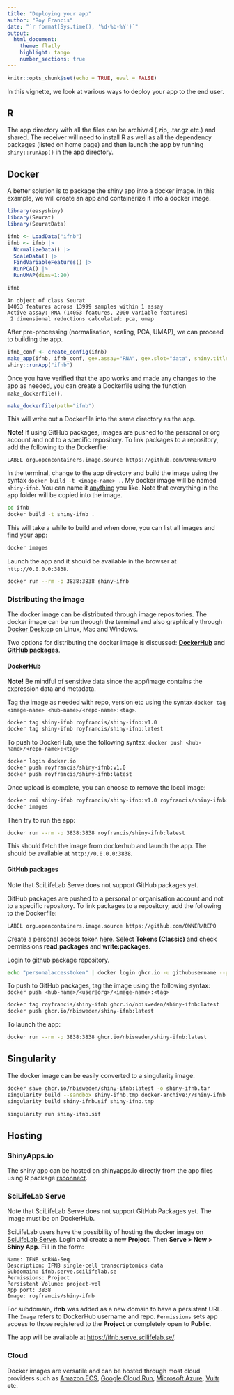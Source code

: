 ```yaml
---
title: "Deploying your app"
author: "Roy Francis"
date: "`r format(Sys.time(), '%d-%b-%Y')`"
output:
  html_document:
    theme: flatly
    highlight: tango
    number_sections: true
---
```


```r
knitr::opts_chunk$set(echo = TRUE, eval = FALSE)
```

In this vignette, we look at various ways to deploy your app to the end user.

## R

The app directory with all the files can be archived (.zip, .tar.gz etc.) and shared. The receiver will need to install R as well as all the dependency packages (listed on home page) and then launch the app by running `shiny::runApp()` in the app directory.

## Docker

A better solution is to package the shiny app into a docker image. In this example, we will create an app and containerize it into a docker image.

```r
library(easyshiny)
library(Seurat)
library(SeuratData)

ifnb <- LoadData("ifnb")
ifnb <- ifnb |>
  NormalizeData() |>
  ScaleData() |>
  FindVariableFeatures() |>
  RunPCA() |>
  RunUMAP(dims=1:20)

ifnb
```

```
An object of class Seurat 
14053 features across 13999 samples within 1 assay 
Active assay: RNA (14053 features, 2000 variable features)
 2 dimensional reductions calculated: pca, umap
```

After pre-processing (normalisation, scaling, PCA, UMAP), we can proceed to building the app.

```r
ifnb_conf <- create_config(ifnb)
make_app(ifnb, ifnb_conf, gex.assay="RNA", gex.slot="data", shiny.title = "IFNB", shiny.dir="ifnb")
shiny::runApp("ifnb")
```

Once you have verified that the app works and made any changes to the app as needed, you can create a Dockerfile using the function `make_dockerfile()`.

```r
make_dockerfile(path="ifnb")
```

This will write out a Dockerfile into the same directory as the app.

**Note!** If using GitHub packages, images are pushed to the personal or org account and not to a specific repository. To link packages to a repository, add the following to the Dockerfile:

`LABEL org.opencontainers.image.source https://github.com/OWNER/REPO`

In the terminal, change to the app directory and build the image using the syntax `docker build -t <image-name> .`. My docker image will be named `shiny-ifnb`. You can name it [anything](https://docs.docker.com/engine/reference/commandline/tag/) you like. Note that everything in the app folder will be copied into the image.

```bash
cd ifnb
docker build -t shiny-ifnb .
```

This will take a while to build and when done, you can list all images and find your app:

```bash
docker images
```

Launch the app and it should be available in the browser at `http://0.0.0.0:3838`.

```bash
docker run --rm -p 3838:3838 shiny-ifnb
```

### Distributing the image

The docker image can be distributed through image repositories. The docker image can be run through the terminal and also graphically through [Docker Desktop](https://www.docker.com/products/docker-desktop/) on Linux, Mac and Windows.

Two options for distributing the docker image is discussed: [**DockerHub**](https://hub.docker.com/) and [**GitHub packages**](https://github.com/features/packages).

#### DockerHub

**Note!** Be mindful of sensitive data since the app/image contains the expression data and metadata.

Tag the image as needed with repo, version etc using the syntax `docker tag <image-name> <hub-name>/<repo-name>:<tag>`.

```bash
docker tag shiny-ifnb royfrancis/shiny-ifnb:v1.0
docker tag shiny-ifnb royfrancis/shiny-ifnb:latest
```

To push to DockerHub, use the following syntax: `docker push <hub-name>/<repo-name>:<tag>`

```bash
docker login docker.io
docker push royfrancis/shiny-ifnb:v1.0
docker push royfrancis/shiny-ifnb:latest
```

Once upload is complete, you can choose to remove the local image:

```bash
docker rmi shiny-ifnb royfrancis/shiny-ifnb:v1.0 royfrancis/shiny-ifnb:latest
docker images
```

Then try to run the app:

```bash
docker run --rm -p 3838:3838 royfrancis/shiny-ifnb:latest
```

This should fetch the image from dockerhub and launch the app. The should be available at `http://0.0.0.0:3838`.

#### GitHub packages

Note that SciLifeLab Serve does not support GitHub packages yet.

GitHub packages are pushed to a personal or organisation account and not to a specific repository. To link packages to a repository, add the following to the Dockerfile:

`LABEL org.opencontainers.image.source https://github.com/OWNER/REPO`

Create a personal access token [here](https://github.com/settings/tokens). Select **Tokens (Classic)** and check permissions **read:packages** and **write:packages**.

Login to github package repository.

```bash
echo "personalaccesstoken" | docker login ghcr.io -u githubusername --password-stdin
```

To push to GitHub packages, tag the image using the following syntax: `docker push <hub-name>/<user|org>/<image-name>:<tag>`

```bash
docker tag royfrancis/shiny-ifnb ghcr.io/nbisweden/shiny-ifnb:latest
docker push ghcr.io/nbisweden/shiny-ifnb:latest
```

To launch the app:

```bash
docker run --rm -p 3838:3838 ghcr.io/nbisweden/shiny-ifnb:latest
```

## Singularity

The docker image can be easily converted to a singularity image.

```bash
docker save ghcr.io/nbisweden/shiny-ifnb:latest -o shiny-ifnb.tar
singularity build --sandbox shiny-ifnb.tmp docker-archive://shiny-ifnb.tar
singularity build shiny-ifnb.sif shiny-ifnb.tmp

singularity run shiny-ifnb.sif
```

## Hosting

### ShinyApps.io

The shiny app can be hosted on shinyapps.io directly from the app files using R package [rsconnect](https://shiny.rstudio.com/articles/shinyapps.html).

### SciLifeLab Serve

Note that SciLifeLab Serve does not support GitHub Packages yet. The image must be on DockerHub.

SciLifeLab users have the possibility of hosting the docker image on [SciLifeLab Serve](https://serve.scilifelab.se/). Login and create a new **Project**. Then **Serve > New > Shiny App**. Fill in the form:

```
Name: IFNB scRNA-Seq
Description: IFNB single-cell transcriptomics data
Subdomain: ifnb.serve.scilifelab.se
Permissions: Project
Persistent Volume: project-vol
App port: 3838
Image: royfrancis/shiny-ifnb
```

For subdomain, **ifnb** was added as a new domain to have a persistent URL. The `Image` refers to DockerHub username and repo. `Permissions` sets app access to those registered to the **Project** or completely open to **Public**.

The app will be available at [https://ifnb.serve.scilifelab.se/](https://ifnb.serve.scilifelab.se/).

### Cloud

Docker images are versatile and can be hosted through most cloud providers such as [Amazon ECS](https://aws.amazon.com/ecs/), [Google Cloud Run](https://cloud.google.com/run), [Microsoft Azure](https://azure.microsoft.com/en-gb/products/kubernetes-service/docker/), [Vultr](https://www.vultr.com/apps/docker) etc.
